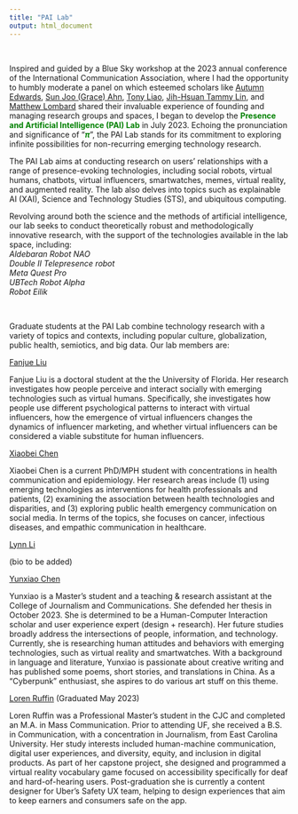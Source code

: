 ```yaml
---
title: "PAI Lab"
output: html_document
---
```



&nbsp;

Inspired and guided by a Blue Sky workshop at the 2023 annual conference of the International Communication Association, where I had the opportunity to humbly moderate a panel on which esteemed scholars like [Autumn Edwards](https://wmich.edu/communication/directory/edwards), [Sun Joo (Grace) Ahn](https://grady.uga.edu/faculty/sun-joo-grace-ahn/), [Tony Liao](https://dot.egr.uh.edu/departments/ilt/people/faculty/liao-tony), [Jih-Hsuan Tammy Lin](https://drtammylin.com/), and [Matthew Lombard](https://klein.temple.edu/directory/matthew-lombard-lombard) shared their invaluable experience of founding and managing research groups and spaces, I began to develop the <font color="green">**Presence and Artificial Intelligence (PAI) Lab**</font> in July 2023. Echoing the pronunciation and significance of “<font color="green">***π***</font>”, the PAI Lab stands for its commitment to exploring infinite possibilities for non-recurring emerging technology research.

The PAI Lab aims at conducting research on users’ relationships with a range of presence-evoking technologies, including social robots, virtual humans, chatbots, virtual influencers, smartwatches, memes, virtual reality, and augmented reality. The lab also delves into topics such as explainable AI (XAI), Science and Technology Studies (STS), and ubiquitous computing. 

Revolving around both the science and the methods of artificial intelligence, our lab seeks to conduct theoretically robust and methodologically innovative research, with the support of the technologies available in the lab space, including:\
*Aldebaran Robot NAO*\
*Double II Telepresence robot*\
*Meta Quest Pro*\
*UBTech Robot Alpha*\
*Robot Eilik*\

&nbsp;
&nbsp;

Graduate students at the PAI Lab combine technology research with a variety of topics and contexts, including popular culture, globalization, public health, semiotics, and big data. Our lab members are:

[Fanjue Liu](https://www.jou.ufl.edu/staff/fanjue-liu-2/)

Fanjue Liu is a doctoral student at the the University of Florida. Her research investigates how people perceive and interact socially with emerging technologies such as virtual humans. Specifically, she investigates how people use different psychological patterns to interact with virtual influencers, how the emergence of virtual influencers changes the dynamics of influencer marketing, and whether virtual influencers can be considered a viable substitute for human influencers.\

[Xiaobei Chen](https://www.jou.ufl.edu/staff/xiaobei-chen-2/)

Xiaobei Chen is a current PhD/MPH student with concentrations in health communication and epidemiology.  Her research areas include (1) using emerging technologies as interventions for health professionals and patients, (2) examining the association between health technologies and disparities, and (3) exploring public health emergency communication on social media.  In terms of the topics, she focuses on cancer, infectious diseases, and empathic communication in healthcare. \

[Lynn Li](https://www.jou.ufl.edu/staff/jiayue-lynn-li/) 

(bio to be added)\

[Yunxiao Chen](https://www.linkedin.com/in/yunxiao-caitlyn-chen-133413178/)

Yunxiao is a Master’s student and a teaching & research assistant at the College of Journalism and Communications. She defended her thesis in October 2023. She is determined to be a Human-Computer Interaction scholar and user experience expert (design + research). Her future studies broadly address the intersections of people, information, and technology. Currently, she is researching human attitudes and behaviors with emerging technologies, such as virtual reality and smartwatches. With a background in language and literature, Yunxiao is passionate about creative writing and has published some poems, short stories, and translations in China. As a “Cyberpunk” enthusiast, she aspires to do various art stuff on this theme.\

[Loren Ruffin](https://www.linkedin.com/in/loren-ruffin/) (Graduated May 2023)

Loren Ruffin was a Professional Master's student in the CJC and completed an M.A. in Mass Communication. Prior to attending UF, she received a B.S. in Communication, with a concentration in Journalism, from East Carolina University. Her study interests included human-machine communication, digital user experiences, and diversity, equity, and inclusion in digital products. As part of her capstone project, she designed and programmed a virtual reality vocabulary game focused on accessibility specifically for deaf and hard-of-hearing users. Post-graduation she is currently a content designer for Uber's Safety UX team, helping to design experiences that aim to keep earners and consumers safe on the app.\



